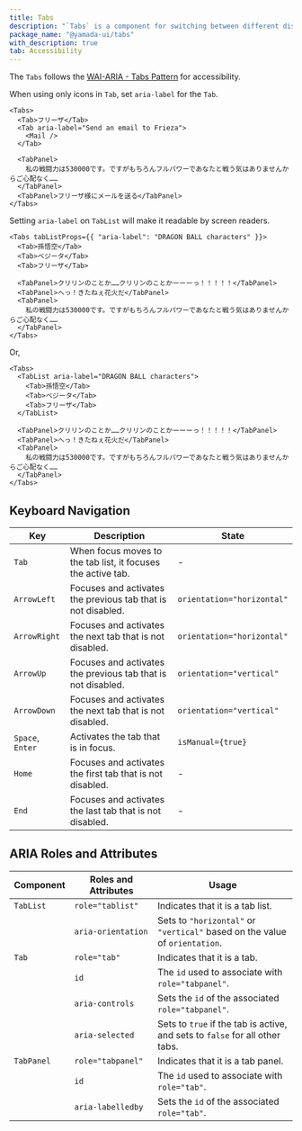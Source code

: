 ```yaml
---
title: Tabs
description: "`Tabs` is a component for switching between different display areas."
package_name: "@yamada-ui/tabs"
with_description: true
tab: Accessibility
---
```


The `Tabs` follows the [WAI-ARIA - Tabs Pattern](https://www.w3.org/WAI/ARIA/apg/patterns/tabs) for accessibility.

When using only icons in `Tab`, set `aria-label` for the `Tab`.

```tsx live=false
<Tabs>
  <Tab>フリーザ</Tab>
  <Tab aria-label="Send an email to Frieza">
    <Mail />
  </Tab>

  <TabPanel>
    私の戦闘力は530000です。ですがもちろんフルパワーであなたと戦う気はありませんからご心配なく……
  </TabPanel>
  <TabPanel>フリーザ様にメールを送る</TabPanel>
</Tabs>
```

Setting `aria-label` on `TabList` will make it readable by screen readers.

```tsx live=false
<Tabs tabListProps={{ "aria-label": "DRAGON BALL characters" }}>
  <Tab>孫悟空</Tab>
  <Tab>ベジータ</Tab>
  <Tab>フリーザ</Tab>

  <TabPanel>クリリンのことか……クリリンのことかーーーっ！！！！！</TabPanel>
  <TabPanel>へっ！きたねぇ花火だ</TabPanel>
  <TabPanel>
    私の戦闘力は530000です。ですがもちろんフルパワーであなたと戦う気はありませんからご心配なく……
  </TabPanel>
</Tabs>
```

Or,

```tsx live=false
<Tabs>
  <TabList aria-label="DRAGON BALL characters">
    <Tab>孫悟空</Tab>
    <Tab>ベジータ</Tab>
    <Tab>フリーザ</Tab>
  </TabList>

  <TabPanel>クリリンのことか……クリリンのことかーーーっ！！！！！</TabPanel>
  <TabPanel>へっ！きたねぇ花火だ</TabPanel>
  <TabPanel>
    私の戦闘力は530000です。ですがもちろんフルパワーであなたと戦う気はありませんからご心配なく……
  </TabPanel>
</Tabs>
```

## Keyboard Navigation

| Key              | Description                                                  | State                      |
| ---------------- | ------------------------------------------------------------ | -------------------------- |
| `Tab`            | When focus moves to the tab list, it focuses the active tab. | -                          |
| `ArrowLeft`      | Focuses and activates the previous tab that is not disabled. | `orientation="horizontal"` |
| `ArrowRight`     | Focuses and activates the next tab that is not disabled.     | `orientation="horizontal"` |
| `ArrowUp`        | Focuses and activates the previous tab that is not disabled. | `orientation="vertical"`   |
| `ArrowDown`      | Focuses and activates the next tab that is not disabled.     | `orientation="vertical"`   |
| `Space`, `Enter` | Activates the tab that is in focus.                          | `isManual={true}`          |
| `Home`           | Focuses and activates the first tab that is not disabled.    | -                          |
| `End`            | Focuses and activates the last tab that is not disabled.     | -                          |

## ARIA Roles and Attributes

| Component  | Roles and Attributes | Usage                                                                        |
| ---------- | -------------------- | ---------------------------------------------------------------------------- |
| `TabList`  | `role="tablist"`     | Indicates that it is a tab list.                                             |
|            | `aria-orientation`   | Sets to `"horizontal"` or `"vertical"` based on the value of `orientation`.  |
| `Tab`      | `role="tab"`         | Indicates that it is a tab.                                                  |
|            | `id`                 | The `id` used to associate with `role="tabpanel"`.                           |
|            | `aria-controls`      | Sets the `id` of the associated `role="tabpanel"`.                           |
|            | `aria-selected`      | Sets to `true` if the tab is active, and sets to `false` for all other tabs. |
| `TabPanel` | `role="tabpanel"`    | Indicates that it is a tab panel.                                            |
|            | `id`                 | The `id` used to associate with `role="tab"`.                                |
|            | `aria-labelledby`    | Sets the `id` of the associated `role="tab"`.                                |
